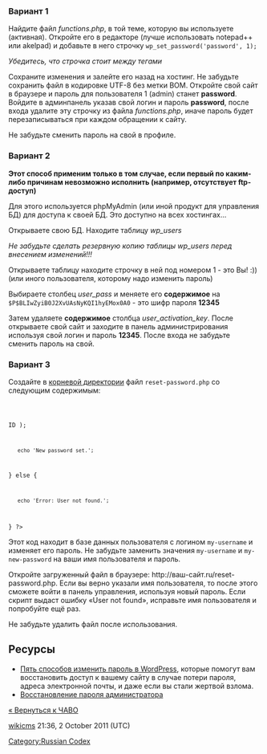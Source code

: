 === Вариант 1 ===

Найдите файл <em>functions.php</em>, в той теме, которую вы используете (активная).
Откройте его в редакторе (лучше использовать notepad++ или akelpad) и добавьте в него строчку
<code>wp_set_password('password', 1);</code>

<em>Убедитесь, что строчка стоит между тегами <?php здесь ?></em>

Сохраните изменения и залейте его назад на хостинг. Не забудьте сохранить файл в кодировке UTF-8 без метки BOM.
Откройте свой сайт в браузере и пароль для пользователя 1 (admin) станет <strong>password</strong>.
Войдите в админпанель указав свой логин и пароль <strong>password</strong>, после входа удалите эту строчку из файла <em>functions.php</em>, иначе пароль будет перезаписываться при каждом обращении к сайту.

Не забудьте сменить пароль на свой в профиле.

=== Вариант 2 ===

<strong>Этот способ применим только в том случае, если первый по каким-либо причинам невозможно исполнить (например, отсутствует ftp-доступ)</strong>

Для этого используется phpMyAdmin (или иной продукт для управления БД) для доступа к своей БД. Это доступно на всех хостингах...

Открываете свою БД. Находите таблицу <em>wp_users</em>

<em>Не забудьте сделать резервную копию таблицы wp_users перед внесением изменений!!!</em>

Открываете таблицу находите строчку в ней под номером 1 - это Вы! :)) (или иного пользователя, которому надо изменить пароль)

Выбираете столбец <em>user_pass</em> и меняете его <strong>содержимое</strong> на  <code>$P$BLIwZyiB0J2XvUAsNyKQI1hyEMox0A0</code> - это шифр пароля <strong>12345</strong>

Затем удаляете <strong>содержимое</strong> столбца <em>user_activation_key</em>. После открываете свой сайт и заходите в панель администрирования используя свой логин и пароль <strong>12345</strong>. После входа не забудьте сменить пароль на свой.

=== Вариант 3 ===

Создайте в [http://codex.wordpress.org/ЧАВО/Терминология корневой директории] файл <tt>reset-password.php</tt> со следующим содержимым:

<code><?php
require 'wp-load.php';

$user = get_user_by( 'login', 'my-username' );
if ( $user ) {
	wp_set_password( 'my-new-password', $user->ID );
	echo 'New password set.';
} else {
	echo 'Error: User not found.';
}
?></code>

Этот код находит в базе данных пользователя с логином <tt>my-username</tt> и изменяет его пароль. Не забудьте заменить значения <tt>my-username</tt> и <tt>my-new-password</tt> на ваши имя пользователя и пароль.

Откройте загруженный файл в браузере: <nowiki>http://ваш-сайт.ru/reset-password.php</nowiki>. Если вы верно указали имя пользователя, то после этого сможете войти в панель управления, используя новый пароль. Если скрипт выдаст ошибку «User not found», исправьте имя пользователя и попробуйте ещё раз.

Не забудьте удалить файл после использования.

== Ресурсы ==

* [http://wpmag.ru/2013/izmenit-parol-v-wordpress/ Пять способов изменить пароль в WordPress], которые помогут вам восстановить доступ к вашему сайту в случае потери пароля, адреса электронной почты, и даже если вы стали жертвой взлома.
* [http://www.wordpressplugins.ru/faq/password-recovery.html Восстановление пароля администратора]

[[ЧАВО|« Вернуться к ЧАВО]]

[[User:Wikicms|wikicms]] 21:36, 2 October 2011 (UTC)

[[Category:Russian Codex]]